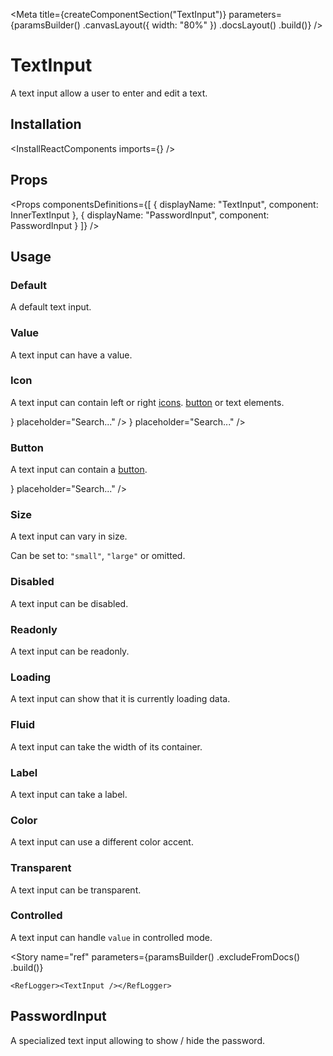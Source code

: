 
<Meta
    title={createComponentSection("TextInput")}
    parameters={paramsBuilder()
        .canvasLayout({ width: "80%" })
        .docsLayout(<ReactComponentsLayout sourcePath="/packages/react-components/src/text-input/src" />)
        .build()}
/>

# TextInput

A text input allow a user to enter and edit a text.

## Installation

<InstallReactComponents imports={<Imports />} />

## Props

<Props
    componentsDefinitions={[
        { displayName: "TextInput", component: InnerTextInput },
        { displayName: "PasswordInput", component: PasswordInput }
    ]}
/>

## Usage

### Default

A default text input.

<Preview>
    <Story name="default">
        <TextInput />
    </Story>
</Preview>

### Value

A text input can have a value.

<Preview>
    <Story name="value">
        <TextInput defaultValue="Deep space" />
    </Story>
</Preview>

### Icon

A text input can contain left or right [icons](?path=/docs/materials-icons--page). [button](?path=/docs/components-button--default-story) or text elements.

<Preview>
    <Story name="icon">
        <Inline>
            <TextInput iconLeft={<MagnifierIcon />} placeholder="Search..." />
            <TextInput iconRight={<MagnifierIcon />} placeholder="Search..." />
        </Inline>
    </Story>
</Preview>

### Button

A text input can contain a [button](?path=/docs/components-button--default-story).

<Preview>
    <Story name="button">
        <Inline>
            <TextInput button={<IconButton><CrossIcon /></IconButton>} placeholder="Search..." />
        </Inline>
    </Story>
</Preview>

### Size

A text input can vary in size.

Can be set to: `"small"`, `"large"` or omitted.

<Preview>
    <Story name="size">
        <Inline align="end">
            <TextInput size="small" fluid placeholder="Search..." />
            <TextInput fluid placeholder="Search..." />
            <TextInput size="large" fluid placeholder="Search..." />
        </Inline>
    </Story>
</Preview>

### Disabled

A text input can be disabled.

<Preview>
    <Story name="disabled">
        <TextInput disabled placeholder="Search..." />
    </Story>
</Preview>

### Readonly

A text input can be readonly.

<Preview>
    <Story name="readonly">
        <TextInput readOnly value="Deep space" />
    </Story>
</Preview>

### Loading

A text input can show that it is currently loading data.

<Preview>
    <Story name="loading">
        <TextInput loading placeholder="Search..." />
    </Story>
</Preview>

### Fluid

A text input can take the width of its container.

<Preview>
    <Story name="fluid">
        <TextInput fluid placeholder="Search..." />
    </Story>
</Preview>

### Label

A text input can take a label.

<Preview>
    <Story name="label">
        <TextInput label="Your name" placeholder="Search..." />
    </Story>
</Preview>


### Color

A text input can use a different color accent.

<Preview>
    <Story name="error">
        <TextInput color="error" placeholder="Search..." />
    </Story>
</Preview>

### Transparent

A text input can be transparent.

<Preview>
    <Story name="transparent">
        <TextInput variant="transparent" placeholder="Search..." />
    </Story>
</Preview>

### Controlled

A text input can handle `value` in controlled mode.

<FilePreview filePath="/text-input/stories/ControlledTextInput">
    <ControlledTextInput />
</FilePreview>

<Story
    name="ref"
    parameters={paramsBuilder()
        .excludeFromDocs()
        .build()}
>
    <RefLogger><TextInput /></RefLogger>
</Story>

## PasswordInput

A specialized text input allowing to show / hide the password.

<Preview>
    <Story name="password">
        <PasswordInput />
    </Story>
</Preview>

